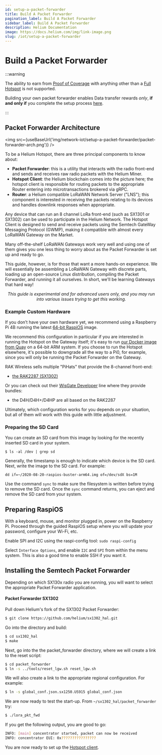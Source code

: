 ```yaml
---
id: setup-a-packet-forwarder
title: Build A Packet Forwarder
pagination_label: Build A Packet Forwarder
sidebar_label: Build A Packet Forwarder
description: Helium Documentation
image: https://docs.helium.com/img/link-image.png
slug: /iot/setup-a-packet-forwarder
---
```


# Build a Packet Forwarder


<LegacyContentBanner />

:::warning

The ability to earn from [Proof of Coverage](/iot/proof-of-coverage) with anything other than a
[Full Hotspot](/network-iot/hotspots-iot/full-hotspots) is not supported.

Building your own packet forwarder enables Data transfer rewards _only_, **if and only if** you
complete the setup process [here](/iot/data-only-hotspots).

:::

## Packet Forwarder Architecture

<img src={useBaseUrl('img/network-iot/setup-a-packet-forwarder/packet-forwarder-arch.png')} />

To be a Helium Hotspot, there are three principal components to know about:

- **Packet Forwarder**: this is a utility that interacts with the radio front-end and sends and
  receives raw radio packets with the Helium Miner.
- **Hotspot Client**: the Helium blockchain comes into the picture here; the hotspot client is
  responsible for routing packets to the appropriate Router entering into microtransactions brokered
  via gRPC.
- **Router**: a Helium compatible LoRaWAN Network Server ("LNS"); this component is interested in
  receiving the packets relating to its devices and handles downlink responses when appropriate.

Any device that can run an 8 channel LoRa front-end (such as SX1301 or SX1302) can be used to
participate in the Helium Network. The Hotspot Client is designed to send and receive packets using
the Semtech GateWay Messaging Protocol (GWMP), making it compatible with almost every LoRaWAN
Gateway on the Market.

Many off-the-shelf LoRaWAN Gateways work very well and using one of them gives you one less thing to
worry about as the Packet Forwarder is set up and ready to go.

This guide, however, is for those that want a more hands-on experience. We will essentially be
assembling a LoRaWAN Gateway with discrete parts, loading up an open-source Linux distribution,
compiling the Packet Forwarder, and running it all ourselves. In short, we'll be learning Gateways
that hard way!

<center>
  <i>
    This guide is experimental and for advanced users only, and you may run into various issues
    trying to get this working.
  </i>
</center>

### Example Custom Hardware

If you don’t have your own hardware yet, we recommend using a Raspberry Pi 4B running the latest
[64-bit RaspiOS](https://downloads.raspberrypi.org/raspios_arm64/images/) image.

We recommend this configuration in particular if you are interested in running the Hotspot on the
Gateway itself; it's easy to run
[our Docker image from Quay](https://quay.io/repository/team-helium/miner) on a 64-bit ARM system.
If you choose to run the Hotspot elsewhere, it's possible to downgrade all the way to a Pi0, for
example, since you will only be running the Packet Forwarder on the Gateway.

RAK Wireless sells multiple "PiHats" that provide the 8-channel front-end:

- [the RAK2287 (SX1302)](https://store.rakwireless.com/products/rak2287-pi-hat)

Or you can check out their
[WisGate Developer](https://store.rakwireless.com/collections/wisgate-developer) line where they
provide bundles:

- the D4H/D4H+/D4HP are all based on the RAK2287

Ultimately, which configuration works for you depends on your situation, but all of them will work
with this guide with little adjustment.

### Preparing the SD Card

You can create an SD card from this image by looking for the recently inserted SD card in your
system.

```
$ ls -al /dev | grep sd
```

Generally, the timestamp is enough to indicate which device is the SD card. Next, write the image to
the SD card. For example:

```
dd if=~/2020-08-20-raspios-buster-arm64.img of=/dev/sdX bs=1M
```

Use the command `sync` to make sure the filesystem is written before trying to remove the SD card.
Once the `sync` command returns, you can eject and remove the SD card from your system.

## Preparing RaspiOS

With a keyboard, mouse, and monitor plugged in, power on the Raspberry Pi. Proceed through the
guided RaspiOS setup where you will update your password, configure your Wi-Fi, etc.

Enable SPI and I2C using the raspi-config tool: `sudo raspi-config`

Select `Interface Options`, and enable `I2C` and `SPI` from within the menu system. This is also a
good time to enable SSH if you want it.

## Installing the Semtech Packet Forwarder

Depending on which SX130x radio you are running, you will want to select the appropriate Packet
Forwarder application.

#### Packet Forwarder SX1302

Pull down Helium's fork of the SX1302 Packet Forwarder:

```bash
$ git clone https://github.com/helium/sx1302_hal.git
```

Go into the directory and build:

```bash
$ cd sx1302_hal
$ make
```

Next, go into the the packet_forwarder directory, where we will create a link to the reset script:

```bash
$ cd packet_forwarder
$ ln -s ../tools/reset_lgw.sh reset_lgw.sh
```

We will also create a link to the appropriate regional configuration. For example:

```bash
$ ln -s global_conf.json.sx1250.US915 global_conf.json
```

We are now ready to test the start-up. From `~/sx1302_hal/packet_forwarder` try:

```bash
$ ./lora_pkt_fwd
```

If you get the following output, you are good to go:

```bash
INFO: [main] concentrator started, packet can now be received
INFO: concentrator EUI: 0x????????????????
```

You are now ready to set up the [Hotspot client](/iot/hotspots).
